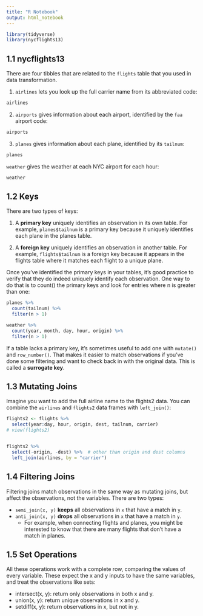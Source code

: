 ```yaml
---
title: "R Notebook"
output: html_notebook
---
```



```r
library(tidyverse)
library(nycflights13)
```

## 1.1 nycflights13

There are four tibbles that are related to the `flights` table that you used in data transformation. 

1. `airlines` lets you look up the full carrier name from its abbreviated code:

```r
airlines
```

2. `airports` gives information about each airport, identified by the `faa` airport code:
```r
airports
```

3. `planes` gives information about each plane, identified by its `tailnum`:

```r
planes
```

`weather` gives the weather at each NYC airport for each hour:

```r
weather
```

## 1.2 Keys

There are two types of keys:

1. A __primary key__ uniquely identifies an observation in its own table. For example, `planes$tailnum` is a primary key because it uniquely identifies each plane in the planes table.

2. A __foreign key__ uniquely identifies an observation in another table. For example, `flights$tailnum` is a foreign key because it appears in the flights table where it matches each flight to a unique plane.


Once you’ve identified the primary keys in your tables, it’s good practice to verify that they do indeed uniquely identify each observation. One way to do that is to count() the primary keys and look for entries where n is greater than one:

```r
planes %>%
  count(tailnum) %>%
  filter(n > 1)

weather %>% 
  count(year, month, day, hour, origin) %>% 
  filter(n > 1)
```

If a table lacks a primary key, it’s sometimes useful to add one with `mutate()` and `row_number()`. That makes it easier to match observations if you’ve done some filtering and want to check back in with the original data. This is called a __surrogate key__.


## 1.3 Mutating Joins

Imagine you want to add the full airline name to the flights2 data. You can combine the `airlines` and `flights2` data frames with `left_join()`:

```r
flights2 <- flights %>% 
  select(year:day, hour, origin, dest, tailnum, carrier)
# view(flights2)


flights2 %>% 
  select(-origin, -dest) %>%  # other than origin and dest columns
  left_join(airlines, by = "carrier")
```

## 1.4 Filtering Joins

Filtering joins match observations in the same way as mutating joins, but affect the observations, not the variables. There are two types:

* `semi_join(x, y)` __keeps__ all observations in `x` that have a match in `y`.
* `anti_join(x, y)` __drops__ all observations in `x` that have a match in `y`.
  *  For example, when connecting flights and planes, you might be interested to know that there are many flights that don’t have a match in planes.


## 1.5 Set Operations

All these operations work with a complete row, comparing the values of every variable. These expect the x and y inputs to have the same variables, and treat the observations like sets:

* intersect(x, y): return only observations in both x and y.
* union(x, y): return unique observations in x and y.
* setdiff(x, y): return observations in x, but not in y.



